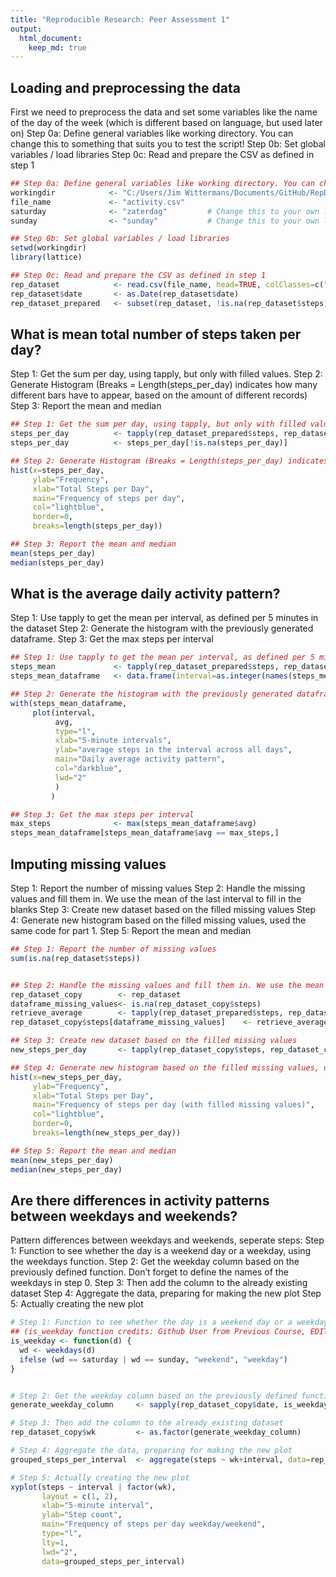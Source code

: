 ```yaml
---
title: "Reproducible Research: Peer Assessment 1"
output: 
  html_document:
    keep_md: true
---
```



## Loading and preprocessing the data

First we need to preprocess the data and set some variables like the name of the day of the week (which is different based on language, but used later on)
Step 0a: Define general variables like working directory. You can change this to something that suits you to test the script!
Step 0b: Set global variables / load libraries
Step 0c: Read and prepare the CSV as defined in step 1 


```r
## Step 0a: Define general variables like working directory. You can change this to something that suits you to test the script!
workingdir            <- "C:/Users/Jim Wittermans/Documents/GitHub/RepData_PeerAssessment1/activity/" ## Emptied for my own privacy ;-)
file_name             <- "activity.csv"
saturday              <- "zaterdag"         # Change this to your own language; warning: case sensitive!
sunday                <- "sunday"           # Change this to your own language; warning: case sensitive!

## Step 0b: Set global variables / load libraries
setwd(workingdir)
library(lattice)

## Step 0c: Read and prepare the CSV as defined in step 1 
rep_dataset            <- read.csv(file_name, head=TRUE, colClasses=c("integer", "character", "integer"), na.strings="NA")
rep_dataset$date       <- as.Date(rep_dataset$date)
rep_dataset_prepared   <- subset(rep_dataset, !is.na(rep_dataset$steps))
```


## What is mean total number of steps taken per day?
Step 1: Get the sum per day, using tapply, but only with filled values.
Step 2: Generate Histogram (Breaks = Length(steps_per_day) indicates how many different bars have to appear, based on the amount of different records)
Step 3: Report the mean and median


```r
## Step 1: Get the sum per day, using tapply, but only with filled values.
steps_per_day          <- tapply(rep_dataset_prepared$steps, rep_dataset_prepared$date, sum, na.rm=TRUE, simplify=T)
steps_per_day          <- steps_per_day[!is.na(steps_per_day)]

## Step 2: Generate Histogram (Breaks = Length(steps_per_day) indicates how many different bars have to appear, based on the amount of different records)
hist(x=steps_per_day,
     ylab="Frequency",
     xlab="Total Steps per Day",
     main="Frequency of steps per day",     
     col="lightblue",
     border=0,
     breaks=length(steps_per_day))

## Step 3: Report the mean and median
mean(steps_per_day)
median(steps_per_day)
```


## What is the average daily activity pattern?
Step 1: Use tapply to get the mean per interval, as defined per 5 minutes in the dataset
Step 2: Generate the histogram with the previously generated dataframe.
Step 3: Get the max steps per interval


```r
## Step 1: Use tapply to get the mean per interval, as defined per 5 minutes in the dataset
steps_mean             <- tapply(rep_dataset_prepared$steps, rep_dataset_prepared$interval, mean, na.rm=TRUE, simplify=T)
steps_mean_dataframe   <- data.frame(interval=as.integer(names(steps_mean)), avg=steps_mean)

## Step 2: Generate the histogram with the previously generated dataframe.
with(steps_mean_dataframe,
     plot(interval,
          avg,
          type="l",
          xlab="5-minute intervals",
          ylab="average steps in the interval across all days",
          main="Daily average activity pattern",
          col="darkblue",
          lwd="2"
          )
         )

## Step 3: Get the max steps per interval
max_steps              <- max(steps_mean_dataframe$avg)
steps_mean_dataframe[steps_mean_dataframe$avg == max_steps,]
```

## Imputing missing values
Step 1: Report the number of missing values
Step 2: Handle the missing values and fill them in. We use the mean of the last interval to fill in the blanks
Step 3: Create new dataset based on the filled missing values
Step 4: Generate new histogram based on the filled missing values, used the same code for part 1.
Step 5: Report the mean and median


```r
## Step 1: Report the number of missing values
sum(is.na(rep_dataset$steps))


## Step 2: Handle the missing values and fill them in. We use the mean of the last interval to fill in the blanks
rep_dataset_copy        <- rep_dataset
dataframe_missing_values<- is.na(rep_dataset_copy$steps)
retrieve_average        <- tapply(rep_dataset_prepared$steps, rep_dataset_prepared$interval, mean, na.rm=TRUE, simplify=T)
rep_dataset_copy$steps[dataframe_missing_values]    <- retrieve_average[as.character(rep_dataset_copy$interval[dataframe_missing_values])]

## Step 3: Create new dataset based on the filled missing values
new_steps_per_day       <- tapply(rep_dataset_copy$steps, rep_dataset_copy$date, sum, na.rm=TRUE, simplify=T)

## Step 4: Generate new histogram based on the filled missing values, used the same code for part 1.
hist(x=new_steps_per_day,
     ylab="Frequency",
     xlab="Total Steps per Day",
     main="Frequency of steps per day (with filled missing values)",     
     col="lightblue",
     border=0,
     breaks=length(new_steps_per_day))

## Step 5: Report the mean and median
mean(new_steps_per_day)
median(new_steps_per_day)
```


## Are there differences in activity patterns between weekdays and weekends?

Pattern differences between weekdays and weekends, seperate steps: 
Step 1: Function to see whether the day is a weekend day or a weekday, using the weekdays function.
Step 2: Get the weekday column based on the previously defined function. Don't forget to define the names of the weekdays in step 0. 
Step 3: Then add the column to the already existing dataset
Step 4: Aggregate the data, preparing for making the new plot
Step 5: Actually creating the new plot

```r
# Step 1: Function to see whether the day is a weekend day or a weekday, using the weekdays function.
## (is_weekday function credits: Github User from Previous Course, EDITED BY Jim Wittermans for language differences)
is_weekday <- function(d) {
  wd <- weekdays(d)
  ifelse (wd == saturday | wd == sunday, "weekend", "weekday")
}


# Step 2: Get the weekday column based on the previously defined function. Don't forget to define the names of the weekdays in step 0. 
generate_weekday_column     <- sapply(rep_dataset_copy$date, is_weekday)

# Step 3: Then add the column to the already existing dataset
rep_dataset_copy$wk         <- as.factor(generate_weekday_column)

# Step 4: Aggregate the data, preparing for making the new plot
grouped_steps_per_interval  <- aggregate(steps ~ wk+interval, data=rep_dataset_copy, FUN=mean)

# Step 5: Actually creating the new plot
xyplot(steps ~ interval | factor(wk),
       layout = c(1, 2),
       xlab="5-minute interval",
       ylab="Step count",
       main="Frequency of steps per day weekday/weekend",     
       type="l",
       lty=1,
       lwd="2",
       data=grouped_steps_per_interval)
```       
